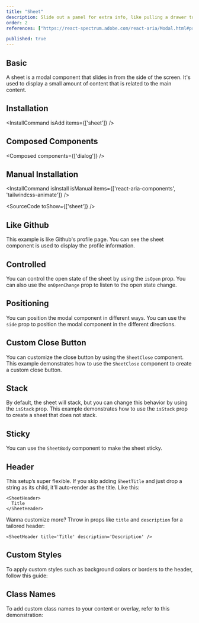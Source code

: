 ```yaml
---
title: "Sheet"
description: Slide out a panel for extra info, like pulling a drawer to find more tools, perfect for additional context without leaving the page..
order: 2
references: ["https://react-spectrum.adobe.com/react-aria/Modal.html#props", "https://github.com/jamiebuilds/tailwindcss-animate"]

published: true
---
```


## Basic
A sheet is a modal component that slides in from the side of the screen. It's used to display a small amount of content that is related to the main content.
<How toUse="overlays/sheet-demo" />

## Installation
<InstallCommand isAdd items={['sheet']} />

## Composed Components
<Composed components={['dialog']} />

## Manual Installation

<InstallCommand isInstall isManual items={['react-aria-components', 'tailwindcss-animate']} />

<SourceCode toShow={['sheet']} />


## Like Github
This example is like Github's profile page. You can see the sheet component is used to display the profile information.

<How toUse="overlays/sheet-menu-demo" />

## Controlled
You can control the open state of the sheet by using the `isOpen` prop. You can also use the `onOpenChange` prop to listen to the open state change.
<How toUse="overlays/sheet-controlled-demo" />

## Positioning
You can position the modal component in different ways. You can use the `side` prop to position the modal component in the different directions.

<How toUse="overlays/sheet-position-demo" />

## Custom Close Button
You can customize the close button by using the `SheetClose` component. This example demonstrates how to use the `SheetClose` component to create a custom close button.

<How toUse="overlays/sheet-custom-close-demo" />

## Stack
By default, the sheet will stack, but you can change this behavior by using the `isStack` prop. This example demonstrates how to use the `isStack` prop to create a sheet that does not stack.
<How toUse="overlays/sheet-stack-demo" />

## Sticky
You can use the `SheetBody` component to make the sheet sticky.
<How toUse="overlays/sheet-sticky-demo" />

## Header
This setup’s super flexible. If you skip adding `SheetTitle` and just drop a string as its child, it'll auto-render as the title. Like this:
```
<SheetHeader>
  Title
</SheetHeader>
```
Wanna customize more? Throw in props like `title` and `description` for a tailored header:
```
<SheetHeader title='Title' description='Description' />
```

## Custom Styles
To apply custom styles such as background colors or borders to the header, follow this guide:
<How toUse="overlays/sheet-custom-style-demo" />

## Class Names
To add custom class names to your content or overlay, refer to this demonstration:
<How toUse="overlays/sheet-classnames-demo" />
